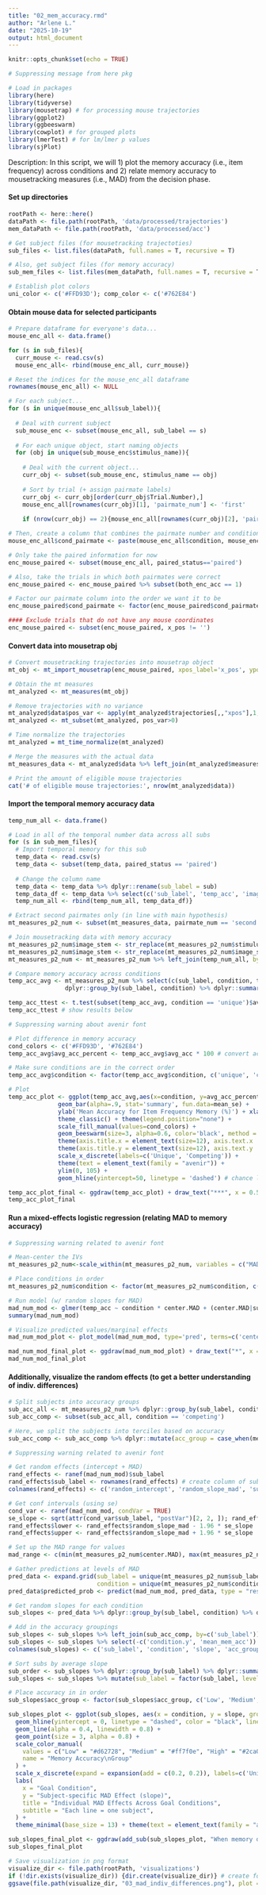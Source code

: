 ```yaml
---
title: "02_mem_accuracy.rmd"
author: "Arlene L."
date: "2025-10-19"
output: html_document
---
```


```r
knitr::opts_chunk$set(echo = TRUE)
```

```r
# Suppressing message from here pkg

# Load in packages
library(here) 
library(tidyverse)
library(mousetrap) # for processing mouse trajectories
library(ggplot2)
library(ggbeeswarm)
library(cowplot) # for grouped plots
library(lmerTest) # for lm/lmer p values
library(sjPlot)
```

Description: In this script, we will 1) plot the memory accuracy (i.e., item frequency) across conditions and 2) relate memory accuracy to mousetracking measures (i.e., MAD) from the decision phase.

#### Set up directories
```r
rootPath <- here::here()
dataPath <- file.path(rootPath, 'data/processed/trajectories')
mem_dataPath <- file.path(rootPath, 'data/processed/acc')

# Get subject files (for mousetracking trajectoties)
sub_files <- list.files(dataPath, full.names = T, recursive = T)

# Also, get subject files (for memory accuracy) 
sub_mem_files <- list.files(mem_dataPath, full.names = T, recursive = T)

# Establish plot colors 
uni_color <- c('#FFD93D'); comp_color <- c('#762E84')
```


#### Obtain mouse data for selected participants
```r
# Prepare dataframe for everyone's data... 
mouse_enc_all <- data.frame()

for (s in sub_files){
  curr_mouse <- read.csv(s)
  mouse_enc_all<- rbind(mouse_enc_all, curr_mouse)}

# Reset the indices for the mouse_enc_all dataframe 
rownames(mouse_enc_all) <- NULL
```

```r
# For each subject... 
for (s in unique(mouse_enc_all$sub_label)){
  
  # Deal with current subject 
  sub_mouse_enc <- subset(mouse_enc_all, sub_label == s)
  
  # For each unique object, start naming objects 
  for (obj in unique(sub_mouse_enc$stimulus_name)){
    
    # Deal with the current object...
    curr_obj <- subset(sub_mouse_enc, stimulus_name == obj)
    
    # Sort by trial (+ assign pairmate labels)
    curr_obj <- curr_obj[order(curr_obj$Trial.Number),]
    mouse_enc_all[rownames(curr_obj)[1], 'pairmate_num'] <- 'first'
    
    if (nrow(curr_obj) == 2){mouse_enc_all[rownames(curr_obj)[2], 'pairmate_num'] <- 'second'}}}

# Then, create a column that combines the pairmate number and condition...
mouse_enc_all$cond_pairmate <- paste(mouse_enc_all$condition, mouse_enc_all$pairmate_num, sep='-')
```

```r
# Only take the paired information for now
enc_mouse_paired <- subset(mouse_enc_all, paired_status=='paired')

# Also, take the trials in which both pairmates were correct
enc_mouse_paired <- enc_mouse_paired %>% subset(both_enc_acc == 1)

# Factor our pairmate column into the order we want it to be
enc_mouse_paired$cond_pairmate <- factor(enc_mouse_paired$cond_pairmate, c('unique-first', 'unique-second', 'competing-first', 'competing-second'))

#### Exclude trials that do not have any mouse coordinates
enc_mouse_paired <- subset(enc_mouse_paired, x_pos != '')
```

#### Convert data into mousetrap obj
```r
# Convert mousetracking trajectories into mousetrap object
mt_obj <- mt_import_mousetrap(enc_mouse_paired, xpos_label='x_pos', ypos_label='y_pos', timestamps_label='time_trajectories', mt_id_label=NULL, split=' ', duplicates='remove_first', unordered='warn',reset_timestamps=T, digits=NULL, verbose=F)

# Obtain the mt measures
mt_analyzed <- mt_measures(mt_obj)

# Remove trajectories with no variance
mt_analyzed$data$pos_var <- apply(mt_analyzed$trajectories[,,"xpos"],1,var,na.rm=TRUE) + apply(mt_analyzed$trajectories[,,"ypos"],1,var,na.rm=TRUE)
mt_analyzed <- mt_subset(mt_analyzed, pos_var>0)

# Time normalize the trajectories
mt_analyzed = mt_time_normalize(mt_analyzed)

# Merge the measures with the actual data
mt_measures_data <- mt_analyzed$data %>% left_join(mt_analyzed$measures, by='mt_id')

# Print the amount of eligible mouse trajectories
cat('# of eligible mouse trajectories:', nrow(mt_analyzed$data))
```

#### Import the temporal memory accuracy data
```r
temp_num_all <- data.frame()

# Load in all of the temporal number data across all subs
for (s in sub_mem_files){
  # Import temporal memory for this sub
  temp_data <- read.csv(s)
  temp_data <- subset(temp_data, paired_status == 'paired')
  
  # Change the column name
  temp_data <- temp_data %>% dplyr::rename(sub_label = sub)
  temp_data_df <- temp_data %>% select(c('sub_label', 'temp_acc', 'image_stem'))
  temp_num_all <- rbind(temp_num_all, temp_data_df)}

# Extract second pairmates only (in line with main hypothesis)
mt_measures_p2_num <- subset(mt_measures_data, pairmate_num == 'second')

# Join mousetracking data with memory accuracy
mt_measures_p2_num$image_stem <- str_replace(mt_measures_p2_num$stimulus_path, '_1.jpg', '')
mt_measures_p2_num$image_stem <- str_replace(mt_measures_p2_num$image_stem, '_2.jpg', '')
mt_measures_p2_num <- mt_measures_p2_num %>% left_join(temp_num_all, by=c('sub_label', 'image_stem'))
```

```r
# Compare memory accuracy across conditions
temp_acc_avg <- mt_measures_p2_num %>% select(c(sub_label, condition, temp_acc, image_stem)) %>% 
                dplyr::group_by(sub_label, condition) %>% dplyr::summarise(avg_acc = mean(temp_acc), .groups = "drop")

temp_acc_ttest <- t.test(subset(temp_acc_avg, condition == 'unique')$avg_acc, subset(temp_acc_avg, condition == 'competing')$avg_acc, paired=T)
temp_acc_ttest # show results below
```

```r
# Suppressing warning about avenir font

# Plot difference in memory accuracy
cond_colors <- c('#FFD93D', '#762E84')
temp_acc_avg$avg_acc_percent <- temp_acc_avg$avg_acc * 100 # convert accuracy into percent accuracy

# Make sure conditions are in the correct order 
temp_acc_avg$condition <- factor(temp_acc_avg$condition, c('unique', 'competing'))

# Plot
temp_acc_plot <- ggplot(temp_acc_avg,aes(x=condition, y=avg_acc_percent, fill=condition)) +
              geom_bar(alpha=.9, stat='summary', fun.data=mean_se) +
              ylab('Mean Accuracy for Item Frequency Memory (%)') + xlab('Condition') +
              theme_classic() + theme(legend.position="none") +
              scale_fill_manual(values=cond_colors) +
              geom_beeswarm(size=3, alpha=0.6, color='black', method = "swarm", position=position_dodge(.7), priority='density', cex = 2) +
              theme(axis.title.x = element_text(size=12), axis.text.x  = element_text(vjust=0.5, size=10, color="black")) +
              theme(axis.title.y = element_text(size=12), axis.text.y  = element_text(vjust=0.5, size=15, color="black")) +
              scale_x_discrete(labels=c('Unique', 'Competing')) + 
              theme(text = element_text(family = "avenir")) + 
              ylim(0, 105) + 
              geom_hline(yintercept=50, linetype = 'dashed') # chance line

temp_acc_plot_final <- ggdraw(temp_acc_plot) + draw_text("***", x = 0.53, y = 0.92, size=30) + draw_text("____________", x = 0.53, y = 0.93, size=20)
temp_acc_plot_final
```

#### Run a mixed-effects logistic regression (relating MAD to memory accuracy)
```r
# Suppressing warning related to avenir font

# Mean-center the IVs
mt_measures_p2_num<-scale_within(mt_measures_p2_num, variables = c("MAD", "AUC", "AD"), within = c('sub_label'), prefix = "center.", center = T, scale = F) 

# Place conditions in order
mt_measures_p2_num$condition <- factor(mt_measures_p2_num$condition, c('unique', 'competing'))

# Run model (w/ random slopes for MAD)
mad_num_mod <- glmer(temp_acc ~ condition * center.MAD + (center.MAD|sub_label), data=mt_measures_p2_num, family='binomial')
summary(mad_num_mod)

# Visualize predicted values/marginal effects
mad_num_mod_plot <- plot_model(mad_num_mod, type='pred', terms=c('center.MAD[all]', 'condition'), colors=c('#FFD93D', '#762E84')) + theme_minimal() + xlab('Maximum Absolute Deviation \n(mean-centered)') + ylab('Number of Items Accuracy\n') + labs(title='', color='Goal Condition') + theme(text = element_text(family = "avenir"))

mad_num_mod_final_plot <- ggdraw(mad_num_mod_plot) + draw_text("*", x = 0.75, y = 0.83, size=35) + draw_text("ns", x = 0.75, y = 0.48, size=12)
mad_num_mod_final_plot
```

#### Additionally, visualize the random effects (to get a better understanding of indiv. differences)
```r
# Split subjects into accuracy groups
sub_acc_all <- mt_measures_p2_num %>% dplyr::group_by(sub_label, condition) %>% dplyr::summarise(mean_mem_acc = mean(temp_acc))
sub_acc_comp <- subset(sub_acc_all, condition == 'competing')

# Here, we split the subjects into terciles based on accuracy
sub_acc_comp <- sub_acc_comp %>% dplyr::mutate(acc_group = case_when(mean_mem_acc < quantile(sub_acc_all$mean_mem_acc, .33) ~ 'Low', mean_mem_acc < quantile(sub_acc_all$mean_mem_acc, .67) ~ 'Medium', .default = 'High'))
```

```r
# Suppressing warning related to avenir font

# Get random effects (intercept + MAD)
rand_effects <- ranef(mad_num_mod)$sub_label
rand_effects$sub_label <- rownames(rand_effects) # create column of sub labels 
colnames(rand_effects) <- c('random_intercept', 'random_slope_mad', 'sub_label')

# Get conf intervals (using se)
cond_var <- ranef(mad_num_mod, condVar = TRUE)
se_slope <- sqrt(attr(cond_var$sub_label, "postVar")[2, 2, ]); rand_effects$se_slope <- se_slope
rand_effects$lower <- rand_effects$random_slope_mad - 1.96 * se_slope
rand_effects$upper <- rand_effects$random_slope_mad + 1.96 * se_slope

# Set up the MAD range for values 
mad_range <- c(min(mt_measures_p2_num$center.MAD), max(mt_measures_p2_num$center.MAD))

# Gather predictions at levels of MAD
pred_data <- expand.grid(sub_label = unique(mt_measures_p2_num$sub_label), 
                         condition = unique(mt_measures_p2_num$condition), center.MAD = mad_range)
pred_data$predicted_prob <- predict(mad_num_mod, pred_data, type = "response")

# Get random slopes for each condition
sub_slopes <- pred_data %>% dplyr::group_by(sub_label, condition) %>% dplyr::summarise(slope = diff(predicted_prob)/diff(center.MAD), .groups = 'drop')

# Add in the accuracy groupings 
sub_slopes <- sub_slopes %>% left_join(sub_acc_comp, by=c('sub_label'))
sub_slopes <- sub_slopes %>% select(-c('condition.y', 'mean_mem_acc'))
colnames(sub_slopes) <- c('sub_label', 'condition', 'slope', 'acc_group')

# Sort subs by average slope 
sub_order <- sub_slopes %>% dplyr::group_by(sub_label) %>% dplyr::summarise(mean_slope = mean(slope)) %>% dplyr::arrange(mean_slope)
sub_slopes <- sub_slopes %>% mutate(sub_label = factor(sub_label, levels = sub_order$sub_label)) # order by factorizing

# Place accuracy in in order
sub_slopes$acc_group <- factor(sub_slopes$acc_group, c('Low', 'Medium', 'High'))

sub_slopes_plot <- ggplot(sub_slopes, aes(x = condition, y = slope, group = sub_label, color = acc_group)) +
  geom_hline(yintercept = 0, linetype = "dashed", color = "black", linewidth = 1, alpha=.5) +
  geom_line(alpha = 0.4, linewidth = 0.8) +
  geom_point(size = 3, alpha = 0.8) +
  scale_color_manual(
    values = c("Low" = "#d62728", "Medium" = "#ff7f0e", "High" = "#2ca02c"),
    name = "Memory Accuracy\nGroup"
  ) +
  scale_x_discrete(expand = expansion(add = c(0.2, 0.2)), labels=c('Unique', 'Competing')) +
  labs(
    x = "Goal Condition",
    y = "Subject-specific MAD Effect (slope)",
    title = "Individual MAD Effects Across Goal Conditions",
    subtitle = "Each line = one subject", 
  ) +
  theme_minimal(base_size = 13) + theme(text = element_text(family = "avenir"))

sub_slopes_final_plot <- ggdraw(add_sub(sub_slopes_plot, "When memory demands are high (Competing condition), individuals with\nweaker memory benefit the most from decision conflict (MAD), suggesting that\ndeliberation between two options helps preserve memories.", size=12, fontfamily='avenir', fontface='italic'))
sub_slopes_final_plot

# Save visualization in png format
visualize_dir <- file.path(rootPath, 'visualizations')
if (!dir.exists(visualize_dir)) {dir.create(visualize_dir)} # create folder if it doesn't exist yet...
ggsave(file.path(visualize_dir, "03_mad_indiv_differences.png"), plot = sub_slopes_final_plot, width = 25, height = 20, units = "cm", dpi = 300, bg = "white")
```




